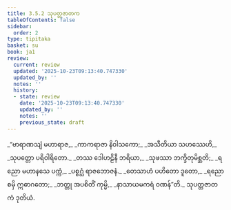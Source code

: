 ```yaml
---
title: 3.5.2 သုပတ္တဇာတက
tableOfContents: false
sidebar:
  order: 2
type: tipitaka
basket: su
book: ja1
review:
  current: review
  updated: '2025-10-23T09:13:40.747330'
  updated_by: ''
  notes: ''
  history:
  - state: review
    date: '2025-10-23T09:13:40.747330'
    updated_by: ''
    notes: ''
    previous_state: draft
---
```



<ReviewStatus review={frontmatter.review} showDetails={true} />

<HypothesisAnnotation frontmatter={frontmatter} />

<DynamicBreadcrumb />

<Division number="124" book="ja1" e="ch" v="22" p="88">

<Paragraph number="842" type="verses" book="ja1">
_“ဗာရာဏသျံ မဟာရာဇ,_  
_ကာကရာဇာ နိဝါသကော;_  
_အသီတိယာ သဟဿေဟိ,_  
_သုပတ္တော ပရိဝါရိတော._  

</Paragraph>

</Division>
<Division number="125" book="ja1" e="ch" v="22" p="88">

<Paragraph number="843" type="verses" book="ja1">
_တဿ ဒေါဟဠိနီ ဘရိယာ,_  
_သုဖဿာ ဘက္ခိတုမိစ္ဆတိ;_  
_ရညော မဟာနသေ ပက္ကံ,_  
_ပစ္စဂ္ဃံ ရာဇဘောဇနံ._  

</Paragraph>

</Division>
<Division number="126" book="ja1" e="ch" v="22" p="88">

<Paragraph number="844" type="verses" book="ja1">
_တေသာဟံ ပဟိတော ဒူတော,_  
_ရညော စမှိ ဣဓာဂတော;_  
_ဘတ္တု အပစိတိံ ကုမ္မိ,_  
_နာသာယမကရံ ဝဏန်”တိ._  


</Paragraph>
</Division>

<Paragraph number="845" type="center" book="ja1">
သုပတ္တဇာတကံ ဒုတိယံ.
</Paragraph>